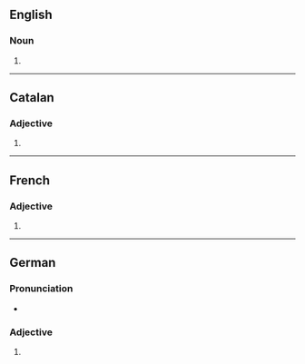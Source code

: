 ==English==

===Noun===
{{head|en|noun form}}

# {{plural of|en|abrasive}}

----

==Catalan==

===Adjective===
{{head|ca|adjective form}}

# {{feminine plural of|ca|abrasiu}}

----

==French==

===Adjective===
{{head|fr|adjective form}}

# {{feminine plural of|fr|abrasif}}

----

==German==

===Pronunciation===
* {{audio|de|De-abrasives.ogg|Audio}}

===Adjective===
{{head|de|adjective form}}

# {{de-adj form of|abrasiv}}